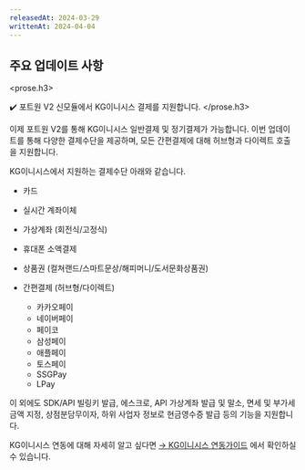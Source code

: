 ```yaml
---
releasedAt: 2024-03-29
writtenAt: 2024-04-04
---
```



## 주요 업데이트 사항

<prose.h3>
  <PaymentV2 />

  ✔️ 포트원 V2 신모듈에서 KG이니시스 결제를 지원합니다.
</prose.h3>

이제 포트원 V2를 통해 KG이니시스 일반결제 및 정기결제가 가능합니다. 이번 업데이트를 통해 다양한 결제수단을 제공하며, 모든 간편결제에 대해 허브형과 다이렉트 호출을 지원합니다.

KG이니시스에서 지원하는 결제수단 아래와 같습니다.

- 카드

- 실시간 계좌이체

- 가상계좌 (회전식/고정식)

- 휴대폰 소액결제

- 상품권 (컬쳐랜드/스마트문상/해피머니/도서문화상품권)

- 간편결제 (허브형/다이렉트)
  - 카카오페이
  - 네이버페이
  - 페이코
  - 삼성페이
  - 애플페이
  - 토스페이
  - SSGPay
  - LPay

이 외에도 SDK/API 빌링키 발급, 에스크로, API 가상계좌 발급 및 말소, 면세 및 부가세 금액 지정, 상점분담무이자,
하위 사업자 정보로 현금영수증 발급 등의 기능을 지원합니다.

KG이니시스 연동에 대해 자세히 알고 싶다면 [→ KG이니시스 연동가이드](/docs/ko/v2-payment/pg/inicis-v2?v=v2) 에서 확인하실 수 있습니다.
